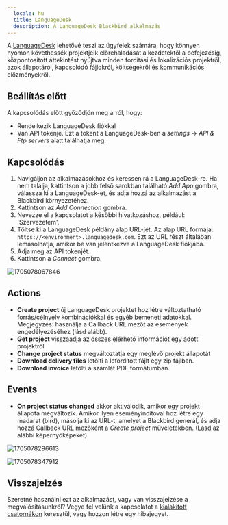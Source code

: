 ```yaml
---
  locale: hu
  title: LanguageDesk
  description: A LanguageDesk Blackbird alkalmazás
---
```


<LinkCard title="View on Github" target="_blank" href="https://github.com/bb-io/LanguageDesk" icon="github" />

A [LanguageDesk](https://www.milengo.com/languagedesk/) lehetővé teszi az ügyfelek számára, hogy könnyen nyomon követhessék projektjeik előrehaladását a kezdetektől a befejezésig, központosított áttekintést nyújtva minden fordítási és lokalizációs projektről, azok állapotáról, kapcsolódó fájlokról, költségekről és kommunikációs előzményekről.

## Beállítás előtt

A kapcsolódás előtt győződjön meg arról, hogy:

- Rendelkezik LanguageDesk fiókkal
- Van API tokenje. Ezt a tokent a LanguageDesk-ben a _settings_ -> _API & Ftp servers_ alatt találhatja meg.

## Kapcsolódás

1. Navigáljon az alkalmazásokhoz és keressen rá a LanguageDesk-re. Ha nem találja, kattintson a jobb felső sarokban található _Add App_ gombra, válassza ki a LanguageDesk-et, és adja hozzá az alkalmazást a Blackbird környezetéhez.
2. Kattintson az _Add Connection_ gombra.
3. Nevezze el a kapcsolatot a későbbi hivatkozáshoz, például: 'Szervezetem'.
4. Töltse ki a LanguageDesk példány alap URL-jét. Az alap URL formája: `https://<environment>.languagedesk.com`. Ezt az URL részt általában lemásolhatja, amikor be van jelentkezve a LanguageDesk fiókjába.
5. Adja meg az API tokenjét.
6. Kattintson a _Connect_ gombra.

![1705078067846](https://raw.githubusercontent.com/bb-io/LanguageDesk/main/image/README/1705078067846.png)

## Actions

- **Create project** új LanguageDesk projektet hoz létre változtatható forrás/célnyelv kombinációkkal és egyéb bemeneti adatokkal. Megjegyzés: használja a Callback URL mezőt az események engedélyezéséhez (lásd alább).
- **Get project** visszaadja az összes elérhető információt egy adott projektről
- **Change project status** megváltoztatja egy meglévő projekt állapotát
- **Download delivery files** letölti a lefordított fájlt egy zip fájlban.
- **Download invoice** letölti a számlát PDF formátumban.

## Events

- **On project status changed** akkor aktiválódik, amikor egy projekt állapota megváltozik. Amikor ilyen eseményindítóval hoz létre egy madarat (bird), másolja ki az URL-t, amelyet a Blackbird generál, és adja hozzá Callback URL mezőként a _Create project_ műveletekben. (Lásd az alábbi képernyőképeket)

![1705078296613](https://raw.githubusercontent.com/bb-io/LanguageDesk/main/image/README/1705078296613.png)

![1705078347912](https://raw.githubusercontent.com/bb-io/LanguageDesk/main/image/README/1705078347912.png)

## Visszajelzés

Szeretné használni ezt az alkalmazást, vagy van visszajelzése a megvalósításunkról? Vegye fel velünk a kapcsolatot a [kialakított csatornákon](https://www.blackbird.io/) keresztül, vagy hozzon létre egy hibajegyet.